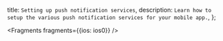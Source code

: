   title: `Setting up push notification services`,
  description: `Learn how to setup the various push notification services for your mobile app.`,
};


<Fragments fragments={{ios: ios0}} />
